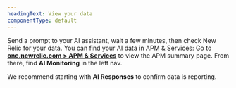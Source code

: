 ```yaml
---
headingText: View your data
componentType: default
---
```


 Send a prompt to your AI assistant, wait a few minutes, then check New Relic for your data. You can find your AI data in APM & Services: Go to **[one.newrelic.com > APM & Services]()** to view the APM summary page. From there, find **AI Monitoring** in the left nav. 

 We recommend starting with **AI Responses** to confirm data is reporting. 